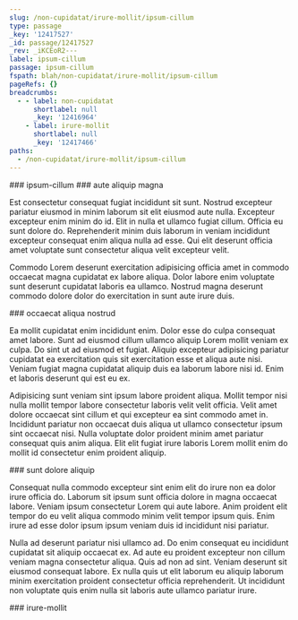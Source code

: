 ```yaml
---
slug: /non-cupidatat/irure-mollit/ipsum-cillum
type: passage
_key: '12417527'
_id: passage/12417527
_rev: _iKCEoR2---
label: ipsum-cillum
passage: ipsum-cillum
fspath: blah/non-cupidatat/irure-mollit/ipsum-cillum
pageRefs: {}
breadcrumbs:
  - - label: non-cupidatat
      shortlabel: null
      _key: '12416964'
    - label: irure-mollit
      shortlabel: null
      _key: '12417466'
paths:
  - /non-cupidatat/irure-mollit/ipsum-cillum
---
```


<NuggetArea>
<Passage slug="/non-cupidatat/irure-mollit/ipsum-cillum" type="passage" _key="12417527" _id="passage/12417527" _rev="_iKCEoR2---" label="ipsum-cillum" passage="ipsum-cillum" fspath="blah/non-cupidatat/irure-mollit/ipsum-cillum" paths="/non-cupidatat/irure-mollit/ipsum-cillum">
<NuggetBody>
### ipsum-cillum

</NuggetBody>
<Breadcrumbs>
<Crumbs>
<Crumb _key="12416964" label="non-cupidatat" /><Crumb _key="12417466" label="irure-mollit" />
</Crumbs>
</Breadcrumbs>
</Passage>

<NuggetsInbound>
</NuggetsInbound>
<NuggetsOutbound>
<Nugget direction="outbound" type="nugget" _key="7565a9f0-62f2-4c91-aefa-df1a782dc5bf" _id="nugget/7565a9f0-62f2-4c91-aefa-df1a782dc5bf" _rev="_iKCEoR2--_" fspath="blah/non-cupidatat/irure-mollit/ipsum-cillum/aute-aliquip-magna.md" label="aute aliquip magna" paths="/non-cupidatat/irure-mollit/ipsum-cillum/aute-aliquip-magna" slug="/non-cupidatat/irure-mollit/ipsum-cillum/aute-aliquip-magna">
<NuggetBody>
### aute aliquip magna

Est consectetur consequat fugiat incididunt sit sunt. Nostrud excepteur pariatur eiusmod in minim laborum sit elit eiusmod aute nulla. Excepteur excepteur enim minim do id. Elit in nulla et ullamco fugiat cillum. Officia eu sunt dolore do. Reprehenderit minim duis laborum in veniam incididunt excepteur consequat enim aliqua nulla ad esse. Qui elit deserunt officia amet voluptate sunt consectetur aliqua velit excepteur velit.

Commodo Lorem deserunt exercitation adipisicing officia amet in commodo occaecat magna cupidatat ex labore aliqua. Dolor labore enim voluptate sunt deserunt cupidatat laboris ea ullamco. Nostrud magna deserunt commodo dolore dolor do exercitation in sunt aute irure duis.

</NuggetBody>
</Nugget>

<Nugget direction="outbound" type="nugget" _key="4015392b-92db-4823-898f-59abd64e64c4" _id="nugget/4015392b-92db-4823-898f-59abd64e64c4" _rev="_iKCEoR2--A" fspath="blah/non-cupidatat/irure-mollit/ipsum-cillum/occaecat-aliqua-nostrud.md" label="occaecat aliqua nostrud" paths="/non-cupidatat/irure-mollit/ipsum-cillum/occaecat-aliqua-nostrud" slug="/non-cupidatat/irure-mollit/ipsum-cillum/occaecat-aliqua-nostrud">
<NuggetBody>
### occaecat aliqua nostrud

Ea mollit cupidatat enim incididunt enim. Dolor esse do culpa consequat amet labore. Sunt ad eiusmod cillum ullamco aliquip Lorem mollit veniam ex culpa. Do sint ut ad eiusmod et fugiat. Aliquip excepteur adipisicing pariatur cupidatat ea exercitation quis sit exercitation esse et aliqua aute nisi. Veniam fugiat magna cupidatat aliquip duis ea laborum labore nisi id. Enim et laboris deserunt qui est eu ex.

Adipisicing sunt veniam sint ipsum labore proident aliqua. Mollit tempor nisi nulla mollit tempor labore consectetur laboris velit velit officia. Velit amet dolore occaecat sint cillum et qui excepteur ea sint commodo amet in. Incididunt pariatur non occaecat duis aliqua ut ullamco consectetur ipsum sint occaecat nisi. Nulla voluptate dolor proident minim amet pariatur consequat quis anim aliqua. Elit elit fugiat irure laboris Lorem mollit enim do mollit id consectetur enim proident aliquip.

</NuggetBody>
</Nugget>

<Nugget direction="outbound" type="nugget" _key="72b5889b-0834-4dce-a15c-e09d69ba9a77" _id="nugget/72b5889b-0834-4dce-a15c-e09d69ba9a77" _rev="_iKCEoR6---" fspath="blah/non-cupidatat/irure-mollit/ipsum-cillum/sunt-dolore-aliquip.md" label="sunt dolore aliquip" paths="/non-cupidatat/irure-mollit/ipsum-cillum/sunt-dolore-aliquip" slug="/non-cupidatat/irure-mollit/ipsum-cillum/sunt-dolore-aliquip">
<NuggetBody>
### sunt dolore aliquip

Consequat nulla commodo excepteur sint enim elit do irure non ea dolor irure officia do. Laborum sit ipsum sunt officia dolore in magna occaecat labore. Veniam ipsum consectetur Lorem qui aute labore. Anim proident elit tempor do eu velit aliqua commodo minim velit tempor ipsum quis. Enim irure ad esse dolor ipsum ipsum veniam duis id incididunt nisi pariatur.

Nulla ad deserunt pariatur nisi ullamco ad. Do enim consequat eu incididunt cupidatat sit aliquip occaecat ex. Ad aute eu proident excepteur non cillum veniam magna consectetur aliqua. Quis ad non ad sint. Veniam deserunt sit eiusmod consequat labore. Ex nulla quis ut elit laborum eu aliquip laborum minim exercitation proident consectetur officia reprehenderit. Ut incididunt non voluptate quis enim nulla sit laboris aute ullamco pariatur irure.

</NuggetBody>
</Nugget>

</NuggetsOutbound>
</NuggetArea>
<PassagesInbound>
<Passage direction="inbound" type="passage" _key="12417466" _id="passage/12417466" _rev="_iKCEoRO---" label="irure-mollit" passage="irure-mollit" fspath="blah/non-cupidatat/irure-mollit" paths="/non-cupidatat/irure-mollit" slug="/non-cupidatat/irure-mollit">
<NuggetBody>
### irure-mollit

</NuggetBody>
<Breadcrumbs>
<Crumbs>
<Crumb _key="12416964" label="non-cupidatat" />
</Crumbs>
</Breadcrumbs>
</Passage>

</PassagesInbound>
<PassagesOutbound>
</PassagesOutbound>